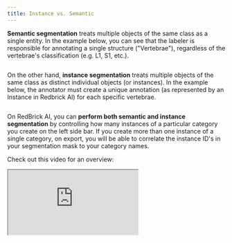 ```yaml
---
title: Instance vs. Semantic
---
```


**Semantic segmentation** treats multiple objects of the same class as a single entity. In the example below, you can see that the labeler is responsible for annotating a single structure ("Vertebrae"), regardless of the vertebrae's classification (e.g. L1, S1, etc.).&#x20;

<Frame caption="Semantic Segmentation">
  <img src="/assets/images/annotation-and-viewer/segmentation/semantic-segmentation.png" alt="" />
</Frame>

On the other hand, **instance segmentation** treats multiple objects of the same class as distinct individual objects (or instances). In the example below, the annotator must create a unique annotation (as represented by an Instance in Redbrick AI) for each specific vertebrae.

<Frame caption="Instance Segmentation">
  <img src="/assets/images/annotation-and-viewer/segmentation/instance-segmentation.png" alt="" />
</Frame>

On RedBrick AI, you can **perform both semantic and instance segmentation** by controlling how many instances of a particular category you create on the left side bar. If you create more than one instance of a single category, on export, you will be able to correlate the instance ID's in your segmentation mask to your category names.&#x20;

Check out this video for an overview:

<Frame caption="Something">
  <iframe className="w-full aspect-video" src="https://www.loom.com/embed/a157d1c350a34192bb53a33c51488d09" alt="Something" />
</Frame>
